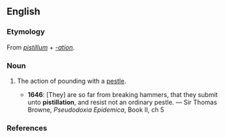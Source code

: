 ==English==

===Etymology===
From {{etyl|la}} ''[[pistillum]]'' + ''[[-ation]]''.

===Noun===
{{en-noun|-}}

# {{obsolete}} The action of pounding with a [[pestle]].
#* '''1646''': [They] are so far from breaking hammers, that they submit unto '''pistillation''', and resist not an ordinary pestle. — Sir Thomas Browne, ''Pseudodoxia Epidemica'', Book II, ch 5

===References===
{{cite-book|year=1780|author=Thomas Sheridan
|title=A General Dictionary of the English Language
|url=http://books.google.com/books?id=mCY-AAAAcAAJ&pg=PT717
|chapter=
|isbn=
|publisher=Dodsley
|location=
|editor=
|volume=
|page=PT717
|passage='''PISTILLATION''', pis-til-la'-fhun. s. The act of pounding in a mortar. }}